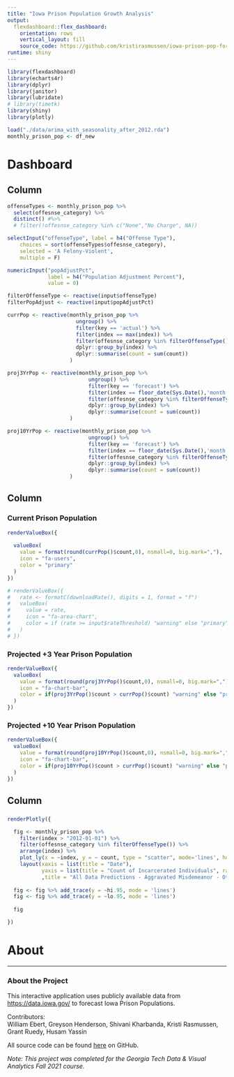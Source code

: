 ```yaml
---
title: "Iowa Prison Population Growth Analysis"
output: 
  flexdashboard::flex_dashboard:
    orientation: rows
    vertical_layout: fill
    source_code: https://github.com/kristirasmussen/iowa-prison-pop-forecasting/
runtime: shiny
---
```


```r
library(flexdashboard)
library(echarts4r)
library(dplyr)
library(janitor)
library(lubridate)
# library(timetk)
library(shiny)
library(plotly)

load("./data/arima_with_seasonality_after_2012.rda") 
monthly_prison_pop <- df_new
```

Dashboard {data-icon="ion-stats-bars"}
=====================================

Column {.sidebar data-width=250}
-----------------------------------------------------------------------

```r
offenseTypes <- monthly_prison_pop %>%
  select(offesnse_category) %>%
  distinct() #%>%
  # filter(!offesnse_category %in% c("None","No Charge", NA)) 

selectInput("offenseType", label = h4("Offense Type"), 
    choices = sort(offenseTypes$offesnse_category),
    selected = 'A Felony-Violent',
    multiple = F)

numericInput("popAdjustPct", 
             label = h4("Population Adjustment Percent"), 
             value = 0)

filterOffenseType <- reactive(input$offenseType)
filterPopAdjust <- reactive(input$popAdjustPct)

currPop <- reactive(monthly_prison_pop %>% 
                      ungroup() %>% 
                      filter(key == 'actual') %>% 
                      filter(index == max(index)) %>% 
                      filter(offesnse_category %in% filterOffenseType()) %>% 
                      dplyr::group_by(index) %>% 
                      dplyr::summarise(count = sum(count))
                    )

proj3YrPop <- reactive(monthly_prison_pop %>% 
                          ungroup() %>% 
                          filter(key == 'forecast') %>% 
                          filter(index == floor_date(Sys.Date(),'month') + months(36)) %>% 
                          filter(offesnse_category %in% filterOffenseType()) %>% 
                          dplyr::group_by(index) %>% 
                          dplyr::summarise(count = sum(count))
                    )

proj10YrPop <- reactive(monthly_prison_pop %>% 
                          ungroup() %>% 
                          filter(key == 'forecast') %>% 
                          filter(index == floor_date(Sys.Date(),'month') + months(120)) %>%
                          filter(offesnse_category %in% filterOffenseType()) %>% 
                          dplyr::group_by(index) %>% 
                          dplyr::summarise(count = sum(count))  
                    )

```

Column {data-width=450, data-height=150}
-----------------------------------------------------------------------
### Current Prison Population

```r



renderValueBox({
  
  valueBox(
    value = format(round(currPop()$count,0), nsmall=0, big.mark=","),
    icon = "fa-users",
    color = "primary"
  )
})

# renderValueBox({
#   rate <- formatC(downloadRate(), digits = 1, format = "f")
#   valueBox(
#     value = rate,
#     icon = "fa-area-chart",
#     color = if (rate >= input$rateThreshold) "warning" else "primary"
#   )
# })
```

### Projected +3 Year Prison Population

```r

renderValueBox({
  valueBox(
    value = format(round(proj3YrPop()$count,0), nsmall=0, big.mark=","),
    icon = "fa-chart-bar",
    color = if(proj3YrPop()$count > currPop()$count) "warning" else "primary"
  )
})

```

### Projected +10 Year Prison Population

```r



renderValueBox({
  valueBox(
    value = format(round(proj10YrPop()$count,0), nsmall=0, big.mark=","),
    icon = "fa-chart-bar",
    color = if(proj10YrPop()$count > currPop()$count) "warning" else "primary"
  )
})

```

Column {data-width=350}
-----------------------------------------------------------------------

### 


```r

renderPlotly({

  fig <- monthly_prison_pop %>%
    filter(index > "2012-01-01") %>%
    filter(offesnse_category %in% filterOffenseType()) %>%
    arrange(index) %>%
    plot_ly(x = ~index, y = ~ count, type = "scatter", mode='lines', hoverinfo = "x+y") %>%
    layout(xaxis = list(title = "Date"), 
           yaxis = list(title = "Count of Incarcerated Individuals", rangemode = "tozero")
           ,title = "All Data Predictions - Aggravated Misdemeanor - Other")
  
  fig <- fig %>% add_trace(y = ~hi.95, mode = 'lines') 
  fig <- fig %>% add_trace(y = ~lo.95, mode = 'lines')
    
  fig

})

```

About {data-icon="ion-information-circled"}
=====================================

***

### About the Project

This interactive application uses publicly available data from [https://data.iowa.gov/](https://data.iowa.gov/) to forecast Iowa Prison Populations.  

Contributors:  
William Ebert, Greyson Henderson, Shivani Kharbanda, Kristi Rasmussen, Grant Ruedy, Husam Yassin

All source code can be found [here](https://github.com/kristirasmussen/iowa-prison-pop-forecasting) on GitHub.

*Note: This project was completed for the Georgia Tech Data & Visual Analytics Fall 2021 course.*
